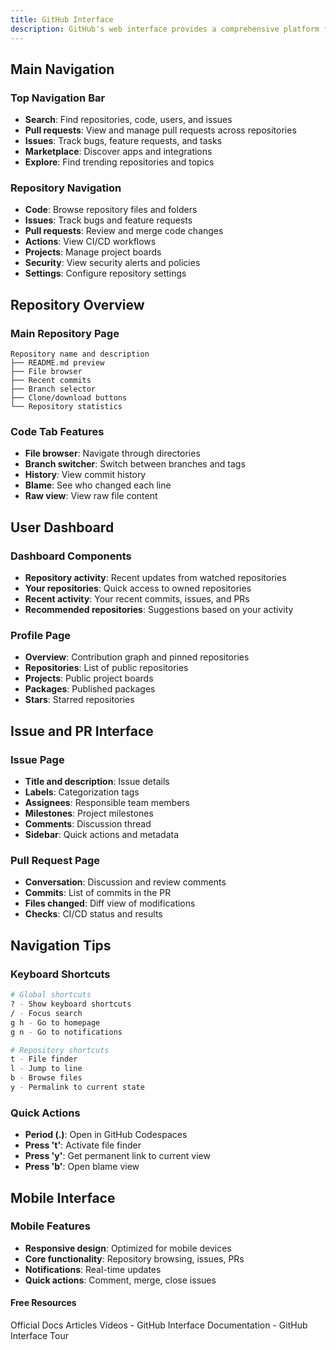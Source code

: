```yaml
---
title: GitHub Interface
description: GitHub's web interface provides a comprehensive platform for managing repositories, collaborating with teams, and tracking project progress.
---
```

## Main Navigation

### Top Navigation Bar
- **Search**: Find repositories, code, users, and issues
- **Pull requests**: View and manage pull requests across repositories
- **Issues**: Track bugs, feature requests, and tasks
- **Marketplace**: Discover apps and integrations
- **Explore**: Find trending repositories and topics

### Repository Navigation
- **Code**: Browse repository files and folders
- **Issues**: Track bugs and feature requests
- **Pull requests**: Review and merge code changes
- **Actions**: View CI/CD workflows
- **Projects**: Manage project boards
- **Security**: View security alerts and policies
- **Settings**: Configure repository settings

## Repository Overview

### Main Repository Page
```
Repository name and description
├── README.md preview
├── File browser
├── Recent commits
├── Branch selector
├── Clone/download buttons
└── Repository statistics
```

### Code Tab Features
- **File browser**: Navigate through directories
- **Branch switcher**: Switch between branches and tags
- **History**: View commit history
- **Blame**: See who changed each line
- **Raw view**: View raw file content

## User Dashboard

### Dashboard Components
- **Repository activity**: Recent updates from watched repositories
- **Your repositories**: Quick access to owned repositories
- **Recent activity**: Your recent commits, issues, and PRs
- **Recommended repositories**: Suggestions based on your activity

### Profile Page
- **Overview**: Contribution graph and pinned repositories
- **Repositories**: List of public repositories
- **Projects**: Public project boards
- **Packages**: Published packages
- **Stars**: Starred repositories

## Issue and PR Interface

### Issue Page
- **Title and description**: Issue details
- **Labels**: Categorization tags
- **Assignees**: Responsible team members
- **Milestones**: Project milestones
- **Comments**: Discussion thread
- **Sidebar**: Quick actions and metadata

### Pull Request Page
- **Conversation**: Discussion and review comments
- **Commits**: List of commits in the PR
- **Files changed**: Diff view of modifications
- **Checks**: CI/CD status and results

## Navigation Tips

### Keyboard Shortcuts
```bash
# Global shortcuts
? - Show keyboard shortcuts
/ - Focus search
g h - Go to homepage
g n - Go to notifications

# Repository shortcuts
t - File finder
l - Jump to line
b - Browse files
y - Permalink to current state
```

### Quick Actions
- **Period (.)**: Open in GitHub Codespaces
- **Press 't'**: Activate file finder
- **Press 'y'**: Get permanent link to current view
- **Press 'b'**: Open blame view

## Mobile Interface

### Mobile Features
- **Responsive design**: Optimized for mobile devices
- **Core functionality**: Repository browsing, issues, PRs
- **Notifications**: Real-time updates
- **Quick actions**: Comment, merge, close issues

#### Free Resources

<Tabs defaultValue="official">
<TabsList>
<TabsTrigger value="official">Official Docs</TabsTrigger>
<TabsTrigger value="article">Articles</TabsTrigger>
<TabsTrigger value="video">Videos</TabsTrigger>
</TabsList>

<TabsContent value="official">
<Note>
- <Link href="https://docs.github.com/en/get-started/using-github">GitHub Interface Documentation</Link>
</Note>
</TabsContent>

<TabsContent value="video">
<Note>
- <Link href="https://www.youtube.com/watch?v=w3jLJU7DT5E">GitHub Interface Tour</Link>
</Note>
</TabsContent>
</Tabs>
